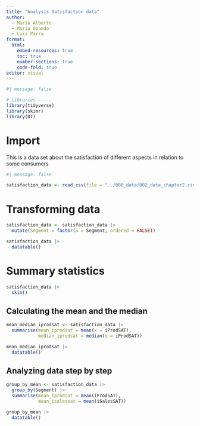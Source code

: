 ---
title: "Analysis Satisfaction data"
author: 
  - Maria Alberto
  - Maria Obando
  - Luis Parra
format: 
  html:
    embed-resources: true
    toc: true
    number-sections: true
    code-fold: true
editor: visual
---

```{r}
#| message: false

# Libraries -----
library(tidyverse)
library(skimr)
library(DT)
```

# Import

This is a data set about the satisfaction of different aspects in relation to some consumers

```{r}
#| message: false

satisfaction_data <- read_csv(file = "../000_data/002_data_chapter2.csv")
```

# Transforming data

```{r}
satisfaction_data <- satisfaction_data |> 
  mutate(Segment = factor(x = Segment, ordered = FALSE))

satisfaction_data |> 
  datatable()
```

# Summary statistics

```{r}
satisfaction_data |> 
  skim()
```

## Calculating the mean and the median

```{r}
mean_median_iprodsat <- satisfaction_data |> 
  summarise(mean_iprodsat = mean(x = iProdSAT), 
            median_iprodsat = median(x = iProdSAT))

mean_median_iprodsat |> 
  datatable()
```

## Analyzing data step by step

```{r}
group_by_mean <- satisfaction_data |> 
  group_by(Segment) |> 
  summarise(mean_iprodsat = mean(iProdSAT), 
            mean_isalessat = mean(iSalesSAT))

group_by_mean |> 
  datatable()
```


